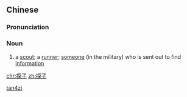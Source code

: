 ==Chinese==
{{zh-forms}}

===Pronunciation===
{{zh-pron
|m=tànzi
|mn=thàm-chú
|cat=n
}}

===Noun===
{{zh-noun}}

# {{lb|zh|literary}} a [[scout]]; a [[runner]]; [[someone]] (in the military) who is sent out to find [[information]]

[[Category:Mandarin literary terms|tan4zi]]

[[chr:探子]]
[[zh:探子]]